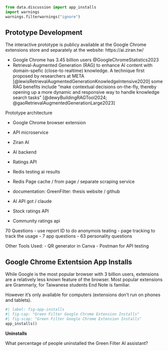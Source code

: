 ```{=mdx}
import MyEmbed from '/src/components/Embed'
import Figure from '/src/components/Figure'
import Watch from '../images/prototypes/ai-watch.png'
import Susan from '../images/prototypes/susan-pink-app.png'
```

```python
from data.discussion import app_installs
import warnings
warnings.filterwarnings("ignore")
```

## Prototype Development

The interactive prototype is publicy available at the Google Chrome extensions store and separately at the website:
https://ai.ziran.tw/

- Google Chrome has 3.45 billion users @GoogleChromeStatistics2023
- Retrieval-Augmented Generation (RAG) to enhance AI content with domain-spefic (close-to realtime) knowledge. A technique first proposed by researchers at META [@lewisRetrievalAugmentedGenerationKnowledgeIntensive2020] some RAG benefits include "make contextual decisions on-the-fly, thereby opening up a more dynamic and responsive way to handle knowledge search tasks" [@dewyBuildingRAGTool2024; @gaoRetrievalAugmentedGenerationLarge2023]

Prototype architecture

- Google Chrome browser extension 
- API microservice

- Ziran AI
- AI backend
- Ratings API
- Redis testing ai results
- Redis Page cache / from page / separate scraping service
- documentation: GreenFilter: thesis website / github
- AI API got / claude
- Stock ratings API
- Community ratings api

70 Questions
- use report ID to do anonymois teating
- page tracking to track the usage
- 7 app questions
- 63 personality questions

Other Tools Used: 
- QR generator in Canva
- Postman for API testing

## Google Chrome Extentsion App Installs

While Google is the most popular browser with 3 billion users, extensions are a relatively less known feature of the browser. Most popular extensions are Grammarly, for Taiwanese students End Note is familiar.

However it's only available for computers (extensions don't run on phones and tablets).

```python
#| label: fig-app-installs
#| fig-cap: "Green Filter Google Chrome Extension Installs"
#| fig-scap: "Green Filter Google Chrome Extension Installs"
app_installs()
```

**Uninstalls**

What percentage of people uninstalled the Green Filter AI assistant?